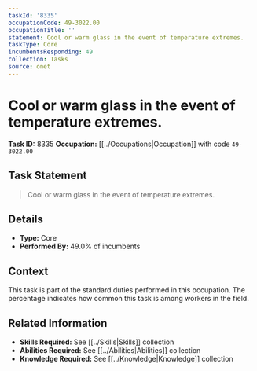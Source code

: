 ```yaml
---
taskId: '8335'
occupationCode: 49-3022.00
occupationTitle: ''
statement: Cool or warm glass in the event of temperature extremes.
taskType: Core
incumbentsResponding: 49
collection: Tasks
source: onet
---
```

# Cool or warm glass in the event of temperature extremes.

**Task ID:** 8335
**Occupation:** [[../Occupations|Occupation]] with code `49-3022.00`

## Task Statement

> Cool or warm glass in the event of temperature extremes.

## Details

- **Type:** Core
- **Performed By:** 49.0% of incumbents

## Context

This task is part of the standard duties performed in this occupation. The percentage indicates how common this task is among workers in the field.

## Related Information

- **Skills Required:** See [[../Skills|Skills]] collection
- **Abilities Required:** See [[../Abilities|Abilities]] collection
- **Knowledge Required:** See [[../Knowledge|Knowledge]] collection
